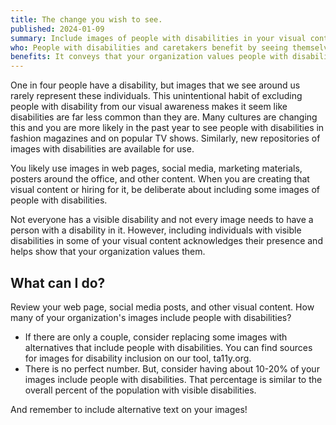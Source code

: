 ```yaml
---
title: The change you wish to see.
published: 2024-01-09
summary: Include images of people with disabilities in your visual content.
who: People with disabilities and caretakers benefit by seeing themselves represented.
benefits: It conveys that your organization values people with disabilities.
---
```




<ExternalLink inline={true} href="https://www.cdc.gov/ncbddd/disabilityandhealth/infographic-disability-impacts-all.html">One in four people have a disability</ExternalLink>, but images that we see around us rarely represent these individuals. This unintentional habit of excluding people with disability from our visual awareness makes it seem like disabilities are far less common than they are.  Many cultures are changing this and you are more likely in the past year to see people with disabilities in fashion magazines and on popular TV shows. Similarly, new repositories of images with disabilities are available for use. 

<ImageFigure src={inclusion} class="my-3 text-center" imageClass="w-100 bg-white" alt="A man in a motorized chair and a woman with a cane walking down a sidewalk." caption="Include images of people with disabilities in your organization’s content."/>

You likely use images in web pages, social media, marketing materials, posters around the office, and other content. When you are creating that visual content or hiring for it, be deliberate about including some images of people with disabilities. 

Not everyone has a visible disability and not every image needs to have a person with a disability in it. However, including individuals with visible disabilities in some of your visual content acknowledges their presence and helps show that your organization values them.

## What can I do?

Review your web page, social media posts, and other visual content. How many of your organization's images include people with disabilities?

- If there are only a couple, consider replacing some images with alternatives that include people with disabilities. You can find <ExternalLink inline={true} href="https://www.ta11y.org/learning/topic?key=inclusive_img">sources for images for disability inclusion</ExternalLink> on our tool, <span class="text-brand text-primary fw-bold">t<span class="fw-lighter">a11y</span>.org</span>.
- There is no perfect number. But, consider having about 10-20% of your images include people with disabilities. That percentage is similar to the overall percent of the population with visible disabilities.

And remember to include <ExternalLink inline={true} href="https://www.ta11y.org/learning/topic?key=create_design.write_alt">alternative text</ExternalLink> on your images!